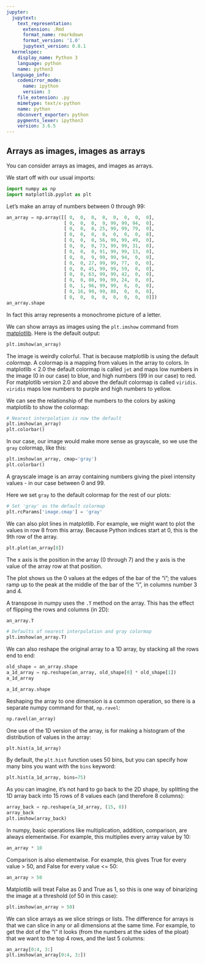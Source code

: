 ```yaml
---
jupyter:
  jupytext:
    text_representation:
      extension: .Rmd
      format_name: rmarkdown
      format_version: '1.0'
      jupytext_version: 0.8.1
  kernelspec:
    display_name: Python 3
    language: python
    name: python3
  language_info:
    codemirror_mode:
      name: ipython
      version: 3
    file_extension: .py
    mimetype: text/x-python
    name: python
    nbconvert_exporter: python
    pygments_lexer: ipython3
    version: 3.6.5
---
```


## Arrays as images, images as arrays

You can consider arrays as images, and images as arrays.

We start off with our usual imports:

```python
import numpy as np
import matplotlib.pyplot as plt
```

Let’s make an array of numbers between 0 through 99:

```python
an_array = np.array([[ 0,  0,  0,  0,  0,  0,  0,  0],
                     [ 0,  0,  0,  9, 99, 99, 94,  0],
                     [ 0,  0,  0, 25, 99, 99, 79,  0],
                     [ 0,  0,  0,  0,  0,  0,  0,  0],
                     [ 0,  0,  0, 56, 99, 99, 49,  0],
                     [ 0,  0,  0, 73, 99, 99, 31,  0],
                     [ 0,  0,  0, 91, 99, 99, 13,  0],
                     [ 0,  0,  9, 99, 99, 94,  0,  0],
                     [ 0,  0, 27, 99, 99, 77,  0,  0],
                     [ 0,  0, 45, 99, 99, 59,  0,  0],
                     [ 0,  0, 63, 99, 99, 42,  0,  0],
                     [ 0,  0, 80, 99, 99, 24,  0,  0],
                     [ 0,  1, 96, 99, 99,  6,  0,  0],
                     [ 0, 16, 99, 99, 88,  0,  0,  0],
                     [ 0,  0,  0,  0,  0,  0,  0,  0]])
an_array.shape
```

In fact this array represents a monochrome picture of a letter.

We can show arrays as images using the `plt.imshow` command from
[matplotlib](http://matplotlib.org/). Here is the default output:

```python
plt.imshow(an_array)
```

The image is weirdly colorful. That is because matplotlib is using the default
*colormap*. A colormap is a mapping from values in the array to colors. In
matplotlib < 2.0 the default colormap is called `jet` and maps low numbers
in the image (0 in our case) to blue, and high numbers (99 in our case) to
red. For matplotlib version 2.0 and above the default colormap is called
`viridis`.  `viridis` maps low numbers to purple and high numbers to
yellow.

We can see the relationship of the numbers to the colors by asking matplotlib
to show the colormap:

```python
# Nearest interpolation is now the default
plt.imshow(an_array)
plt.colorbar()
```

In our case, our image would make more sense as grayscale, so we use the
`gray` colormap, like this:

```python
plt.imshow(an_array, cmap='gray')
plt.colorbar()
```

A grayscale image is an array containing numbers giving the pixel intensity
values - in our case between 0 and 99.

Here we set `gray` to the default colormap for the rest of our plots:

```python
# Set 'gray' as the default colormap
plt.rcParams['image.cmap'] = 'gray'
```

We can also plot lines in matplotlib. For example, we might want to plot the
values in row 8 from this array.  Because Python indices start at 0, this is
the 9th row of the array.

```python
plt.plot(an_array[8])
```

The x axis is the position in the array (0 through 7) and the y axis is the
value of the array row at that position.

The plot shows us the 0 values at the edges of the bar of the “i”; the
values ramp up to the peak at the middle of the bar of the “i”, in
columns number 3 and 4.

A transpose in numpy uses the `.T` method on the array. This has the
effect of flipping the rows and columns (in 2D):

```python
an_array.T
```

```python
# Defaults of nearest interpolation and gray colormap
plt.imshow(an_array.T)
```

We can also reshape the original array to a 1D array, by stacking all the rows
end to end:

```python
old_shape = an_array.shape
a_1d_array = np.reshape(an_array, old_shape[0] * old_shape[1])
a_1d_array
```

```python
a_1d_array.shape
```

Reshaping the array to one dimension is a common operation, so there is a
separate numpy command for that, `np.ravel`:

```python
np.ravel(an_array)
```

One use of the 1D version of the array, is for making a histogram of the
distribution of values in the array:

```python
plt.hist(a_1d_array)
```

By default, the `plt.hist` function uses 50 bins, but you can specify how
many bins you want with the `bins` keyword:

```python
plt.hist(a_1d_array, bins=75)
```

As you can imagine, it’s not hard to go back to the 2D shape, by splitting the
1D array back into 15 rows of 8 values each (and therefore 8 columns):

```python
array_back = np.reshape(a_1d_array, (15, 8))
array_back
plt.imshow(array_back)
```

In numpy, basic operations like multiplication, addition, comparison, are
always elementwise. For example, this multiplies every array value by 10:

```python
an_array * 10
```

Comparison is also elementwise. For example, this gives True for every value >
50, and False for every value <= 50:

```python
an_array > 50
```

Matplotlib will treat False as 0 and True as 1, so this is one way of
binarizing the image at a threshold (of 50 in this case):

```python
plt.imshow(an_array > 50)
```

We can slice arrays as we slice strings or lists. The difference for arrays is
that we can slice in any or all dimensions at the same time.  For example, to
get the dot of the “i” it looks (from the numbers at the sides of the ploat)
that we want to the top 4 rows, and the last 5 columns:

```python
an_array[0:4, 3:]
plt.imshow(an_array[0:4, 3:])
```

<!-- vim:ft=rst -->
<!-- Course -->
<!-- BIC -->
<!-- Python distributions -->
<!-- Version control -->
<!-- Editors -->
<!-- Python and common libraries -->
<!-- IPython -->
<!-- Virtualenv and helpers -->
<!-- Pypi and packaging -->
<!-- Mac development -->
<!-- Windows development -->
<!-- Nipy and friends -->
<!-- FMRI datasets -->
<!-- Languages -->
<!-- Imaging software -->
<!-- Installation -->
<!-- Tutorials -->
<!-- MB tutorials -->
<!-- Ideas -->
<!-- Psych-214 -->
<!-- People -->
<!-- Licenses -->
<!-- Neuroimaging stuff -->
<!-- OpenFMRI projects -->
<!-- Unix -->
<!-- Substitutions -->
